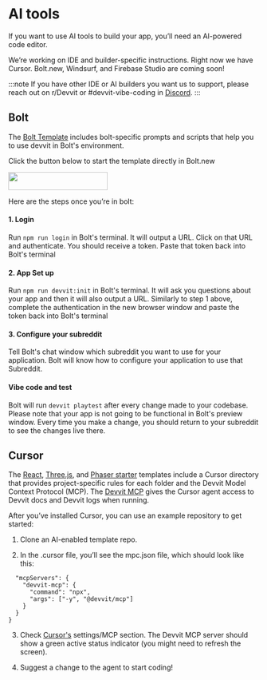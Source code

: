 # AI tools

If you want to use AI tools to build your app, you’ll need an AI-powered code editor.

We’re working on IDE and builder-specific instructions. Right now we have Cursor. Bolt.new, Windsurf, and Firebase Studio are coming soon!

:::note
If you have other IDE or AI builders you want us to support, please reach out on r/Devvit or #devvit-vibe-coding in [Discord](https://discord.gg/Cd43ExtEFS).
:::

## Bolt

The [Bolt Template](https://bolt.new/github.com/reddit/devvit-react-starter-experimental) includes bolt-specific prompts and scripts that help you to use devvit in Bolt's environment.

Click the button below to start the template directly in Bolt.new

<a target="\_blank" href="https://bolt.new/github.com/reddit/devvit-bolt-starter-experimental">
  <img
    height="36px"
    width="199px"
    src={require('../assets/ai-tools/open-in-bolt-2x.png').default}
  />
</a>

Here are the steps once you’re in bolt:

#### 1. Login

Run `npm run login` in Bolt's terminal. It will output a URL. Click on that URL and authenticate. You should receive a token. Paste that token back into Bolt's terminal

#### 2. App Set up

Run `npm run devvit:init` in Bolt's terminal. It will ask you questions about your app and then it will also output a URL. Similarly to step 1 above, complete the authentication in the new browser window and paste the token back into Bolt's terminal

#### 3. Configure your subreddit

Tell Bolt's chat window which subreddit you want to use for your application. Bolt will know how to configure your application to use that Subreddit.

#### Vibe code and test

Bolt will run `devvit playtest` after every change made to your codebase. Please note that your app is not going to be functional in Bolt's preview window. Every time you make a change, you should return to your subreddit to see the changes live there.

## Cursor

The [React](https://github.com/reddit/devvit-react-starter-experimental), [Three.js](https://github.com/reddit/devvit-threejs-starter-experimental), and [Phaser starter](https://github.com/reddit/devvit-phaser-starter-experimental) templates include a Cursor directory that provides project-specific rules for each folder and the Devvit Model Context Protocol (MCP). The [Devvit MCP](https://github.com/reddit/devvit-mcp) gives the Cursor agent access to Devvit docs and Devvit logs when running.

After you’ve installed Cursor, you can use an example repository to get started:

1. Clone an AI-enabled template repo.

2. In the .cursor file, you’ll see the mpc.json file, which should look like this:

```tsx{
  "mcpServers": {
    "devvit-mcp": {
      "command": "npx",
      "args": ["-y", "@devvit/mcp"]
    }
  }
}
```

3. Check [Cursor's](https://www.cursor.com/) settings/MCP section. The Devvit MCP server should show a green active status indicator (you might need to refresh the screen).

4. Suggest a change to the agent to start coding!

